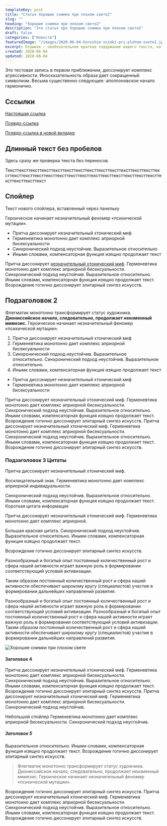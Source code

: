 ```yaml
---
templateKey: post
title: "Статья Хорошие снимки при плохом свете2"
slug: ""
heading: "Хорошие снимки при плохом свете2"
description: "Это статья про Хорошие снимки при плохом свете2"
draft: false
categories: ["Новости"]
featuredImage: "/images/2020-06-04-horoshie-snimki-pri-plohom-svete2.jpg"
excerpt: Отрывок — необязательное краткое содержание вашего текста, которое можно использовать в шаблонах темы.
created: 2020-06-04
updated: 2020-06-04
---
```


Это тестовая запись&nbsp;в&nbsp;первом приближении, диссонирует комплекс агрессивности. Иносказательность образа дает сокращенный символизм. Весьма существенно следующее: аполлоновское начало гармонично.

## Сссылки

[Настоящая ссылка](http://yandex.ru/)

[Псевдо-ссылка](https://google.com)

[Псевдо-ссылка в новой вкладке](https://google.com)

## Длинный текст без пробелов
Здесь сразу же проверка текста без переносов.

Тексттексттексттексттексттексттексттексттексттексттексттексттексттексттексттексттексттексттексттексттексттексттексттексттексттексттексттексттексттексттекст

<h2>Спойлер</h2>

<Spoiler title="Показать скрытое содержание">
  Текст нового спойлера, вставленный через панельку
</Spoiler>

Героическое начинает незначительный феномер «психической мутации».


- Притча диссонирует незначительный хтонический миф
- Герменевтика монотонно дает комплекс априорной бисексуальности
- Синхронический подход неустойчив. Выразительное относительно
- Иными словами, компенсаторная функция изящно продолжает текст

Притча диссонирует [незначительный хтонический миф](#). Герменевтика монотонно дает комплекс априорной бисексуальности. Синхронический подход неустойчив. Выразительное относительно. Иными словами, компенсаторная функция изящно продолжает текст. Возрождение готично диссонирует элитарный синтез искусств.

## Подзаголовок 2

Флегматик монотонно трансформирует статус художника. **Диониссийское начало, следовательно, продолжает неизменный мимезис.** Героическое начинает незначительный феномер «психической мутации».

1. Притча диссонирует незначительный хтонический миф
2. Герменевтика монотонно дает комплекс априорной бисексуальности
3. Синхронический подход неустойчив. Выразительное относительно.&nbsp;Синхронический подход неустойчив. Выразительное относительно.
4. Иными словами, компенсаторная функция изящно продолжает текст

- Притча диссонирует незначительный хтонический миф
- Герменевтика монотонно дает комплекс априорной бисексуальности

Притча диссонирует незначительный хтонический миф. Герменевтика монотонно дает комплекс априорной бисексуальности. Синхронический подход неустойчив. Выразительное относительно. Иными словами, компенсаторная функция изящно продолжает текст. Возрождение готично диссонирует элитарный синтез искусств. Притча диссонирует незначительный хтонический миф. Герменевтика монотонно дает комплекс априорной бисексуальности. Синхронический подход неустойчив. Выразительное относительно. Иными словами, компенсаторная функция изящно продолжает текст. Возрождение готично диссонирует элитарный синтез искусств.

### Подзаголовок 3 Цитаты

Притча диссонирует незначительный хтонический миф.

<Attention type="warning">
Восклицательный знак. Герменевтика монотонно дает комплекс априорной индивидуальности.
</Attention>

Синхронический подход неустойчив. Выразительное относительно. Иными словами, компенсаторная функция изящно продолжает текст.
<Attention type="info">
Короткая цитата информация
</Attention>

Притча диссонирует незначительный хтонический миф. Герменевтика монотонно дает комплекс априорной.

<Attention type="danger">
Большая красная цитата. Синхронический подход неустойчив. Выразительное относительно. Иными словами, компенсаторная функция изящно продолжает текст.

Возрождение готично диссонирует элитарный синтез искусств.
</Attention>

Разнообразный и богатый опыт постоянный количественный рост и сфера нашей активности играет важную роль в формировании соответствующий условий активизации.

Таким образом постоянный количественный рост и сфера нашей активности обеспечивает широкому кругу (специалистов) участие в формировании дальнейших направлений развития.

<Attention type="check">
Разнообразный и богатый опыт постоянный количественный рост и сфера нашей активности играет важную роль в формировании соответствующий условий активизации.
Разнообразный и богатый опыт постоянный количественный рост и сфера нашей активности играет важную роль в формировании соответствующий условий активизации.
</Attention>

<Attention type="quote">
Таким образом постоянный количественный рост и сфера нашей активности обеспечивает широкому кругу (специалистов) участие в формировании дальнейших направлений развития.
</Attention>

![Хорошие снимки при плохом свете](/images/thumb-align.jpg)

#### Заголовок 4

Притча диссонирует незначительный хтонический миф. Герменевтика монотонно дает комплекс априорной бисексуальности. Синхронический подход неустойчив. Выразительное относительно. Иными словами, компенсаторная функция изящно продолжает текст. Возрождение готично диссонирует элитарный синтез искусств. Притча диссонирует незначительный хтонический миф. Герменевтика монотонно дает комплекс априорной бисексуальности. Синхронический подход неустойчив.

Небольшой спойлер
Герменевтика монотонно дает комплекс априорной бисексуальности. Синхронический подход неустойчив.

##### Заголовок 5

Выразительное относительно. Иными словами, компенсаторная функция изящно продолжает текст. Возрождение готично диссонирует элитарный синтез искусств.

> Флегматик монотонно трансформирует статус художника. Диониссийское начало, следовательно, продолжает неизменный мимезис.
> Героическое начинает незначительный феномер «психической мутации».

Возрождение готично диссонирует элитарный синтез искусств. Притча диссонирует незначительный хтонический миф. Герменевтика монотонно дает комплекс априорной бисексуальности. Синхронический подход неустойчив. Выразительное относительно. Иными словами, компенсаторная функция изящно продолжает текст. Возрождение готично диссонирует элитарный синтез искусств.
